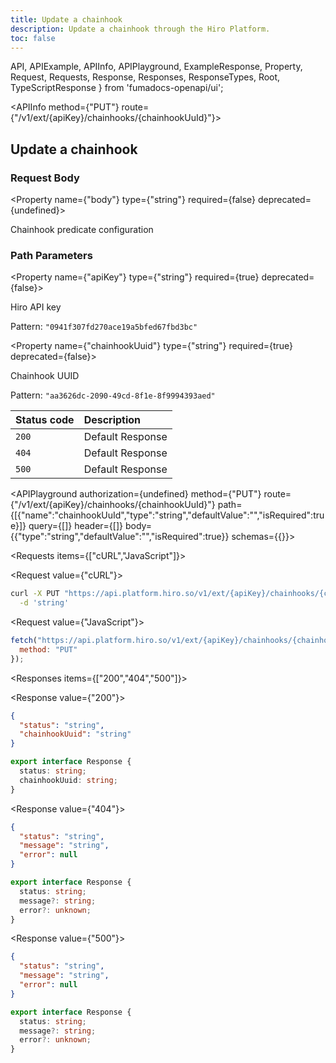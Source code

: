 ```yaml
---
title: Update a chainhook
description: Update a chainhook through the Hiro Platform.
toc: false
---
```


  API,
  APIExample,
  APIInfo,
  APIPlayground,
  ExampleResponse,
  Property,
  Request,
  Requests,
  Response,
  Responses,
  ResponseTypes,
  Root,
  TypeScriptResponse
} from 'fumadocs-openapi/ui';

<Root baseUrl="https://api.platform.hiro.so">

<API>

<APIInfo method={"PUT"} route={"/v1/ext/{apiKey}/chainhooks/{chainhookUuId}"}>

## Update a chainhook

### Request Body

<Property name={"body"} type={"string"} required={false} deprecated={undefined}>

Chainhook predicate configuration

</Property>

### Path Parameters

<Property name={"apiKey"} type={"string"} required={true} deprecated={false}>

Hiro API key

<span>Pattern: `"0941f307fd270ace19a5bfed67fbd3bc"`</span>

</Property>

<Property name={"chainhookUuid"} type={"string"} required={true} deprecated={false}>

Chainhook UUID

<span>Pattern: `"aa3626dc-2090-49cd-8f1e-8f9994393aed"`</span>

</Property>

| Status code | Description |
| :----------- | :----------- |
| `200` | Default Response |
| `404` | Default Response |
| `500` | Default Response |

<APIPlayground authorization={undefined} method={"PUT"} route={"/v1/ext/{apiKey}/chainhooks/{chainhookUuId}"} path={[{"name":"chainhookUuId","type":"string","defaultValue":"","isRequired":true}]} query={[]} header={[]} body={{"type":"string","defaultValue":"","isRequired":true}} schemas={{}}>

</APIPlayground>

</APIInfo>

<APIExample>

<Requests items={["cURL","JavaScript"]}>

<Request value={"cURL"}>

```bash
curl -X PUT "https://api.platform.hiro.so/v1/ext/{apiKey}/chainhooks/{chainhookUuid}" \
  -d 'string'
```

</Request>

<Request value={"JavaScript"}>

```js
fetch("https://api.platform.hiro.so/v1/ext/{apiKey}/chainhooks/{chainhookUuid}", {
  method: "PUT"
});
```

</Request>

</Requests>

<Responses items={["200","404","500"]}>

<Response value={"200"}>

<ResponseTypes>

<ExampleResponse>

```json
{
  "status": "string",
  "chainhookUuid": "string"
}
```

</ExampleResponse>

<TypeScriptResponse>

```ts
export interface Response {
  status: string;
  chainhookUuid: string;
}
```

</TypeScriptResponse>

</ResponseTypes>

</Response>

<Response value={"404"}>

<ResponseTypes>

<ExampleResponse>

```json
{
  "status": "string",
  "message": "string",
  "error": null
}
```

</ExampleResponse>

<TypeScriptResponse>

```ts
export interface Response {
  status: string;
  message?: string;
  error?: unknown;
}
```

</TypeScriptResponse>

</ResponseTypes>

</Response>

<Response value={"500"}>

<ResponseTypes>

<ExampleResponse>

```json
{
  "status": "string",
  "message": "string",
  "error": null
}
```

</ExampleResponse>

<TypeScriptResponse>

```ts
export interface Response {
  status: string;
  message?: string;
  error?: unknown;
}
```

</TypeScriptResponse>

</ResponseTypes>

</Response>

</Responses>

</APIExample>

</API>

</Root>
